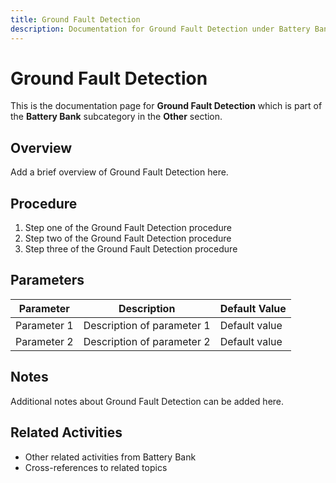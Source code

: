 ```yaml
---
title: Ground Fault Detection
description: Documentation for Ground Fault Detection under Battery Bank in Other category
---
```


# Ground Fault Detection

This is the documentation page for **Ground Fault Detection** which is part of the **Battery Bank** subcategory in the **Other** section.

## Overview

Add a brief overview of Ground Fault Detection here.

## Procedure

1. Step one of the Ground Fault Detection procedure
2. Step two of the Ground Fault Detection procedure
3. Step three of the Ground Fault Detection procedure

## Parameters

| Parameter | Description | Default Value |
|-----------|-------------|---------------|
| Parameter 1 | Description of parameter 1 | Default value |
| Parameter 2 | Description of parameter 2 | Default value |

## Notes

Additional notes about Ground Fault Detection can be added here.

## Related Activities

- Other related activities from Battery Bank
- Cross-references to related topics
